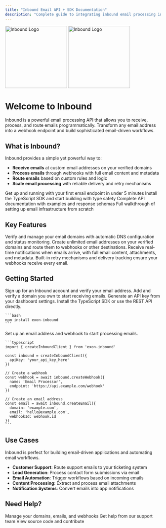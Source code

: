 ```yaml
---
title: "Inbound Email API + SDK Documentation"
description: "Complete guide to integrating inbound email processing into your applications"
---
```


<img
  className="block dark:hidden"
  src="/logo/light.svg"
  alt="Inbound Logo"
  width="200"
/>
<img
  className="hidden dark:block"
  src="/logo/dark.svg"
  alt="Inbound Logo"
  width="200"
/>

# Welcome to Inbound

Inbound is a powerful email processing API that allows you to receive, process, and route emails programmatically. Transform any email address into a webhook endpoint and build sophisticated email-driven workflows.

## What is Inbound?

Inbound provides a simple yet powerful way to:

- **Receive emails** at custom email addresses on your verified domains
- **Process emails** through webhooks with full email content and metadata
- **Route emails** based on custom rules and logic
- **Scale email processing** with reliable delivery and retry mechanisms

<CardGroup cols={2}>
  <Card
    title="Quick Start"
    icon="rocket"
    href="/quickstart"
  >
    Get up and running with your first email endpoint in under 5 minutes
  </Card>
  <Card
    title="SDK Installation"
    icon="code"
    href="/sdk/installation"
  >
    Install the TypeScript SDK and start building with type safety
  </Card>
  <Card
    title="API Reference"
    icon="book"
    href="/api-reference/introduction"
  >
    Complete API documentation with examples and response schemas
  </Card>
  <Card
    title="Complete Example"
    icon="terminal"
    href="/examples/complete-setup"
  >
    Full walkthrough of setting up email infrastructure from scratch
  </Card>
</CardGroup>

## Key Features

<AccordionGroup>
  <Accordion title="Domain Management">
    Verify and manage your email domains with automatic DNS configuration and status monitoring.
  </Accordion>
  
  <Accordion title="Email Address Creation">
    Create unlimited email addresses on your verified domains and route them to webhooks or other destinations.
  </Accordion>
  
  <Accordion title="Webhook Processing">
    Receive real-time notifications when emails arrive, with full email content, attachments, and metadata.
  </Accordion>
  
  <Accordion title="Reliable Delivery">
    Built-in retry mechanisms and delivery tracking ensure your webhooks receive every email.
  </Accordion>
</AccordionGroup>

## Getting Started

<Steps>
  <Step title="Create an Account">
    Sign up for an Inbound account and verify your email address.
  </Step>
  
  <Step title="Verify a Domain">
    Add and verify a domain you own to start receiving emails.
  </Step>
  
  <Step title="Get Your API Key">
    Generate an API key from your dashboard settings.
  </Step>
  
  <Step title="Install the SDK">
    Install the TypeScript SDK or use the REST API directly.
    
    ```bash
    npm install exon-inbound
    ```
  </Step>
  
  <Step title="Create Your First Email">
    Set up an email address and webhook to start processing emails.
    
    ```typescript
    import { createInboundClient } from 'exon-inbound'
    
    const inbound = createInboundClient({
      apiKey: 'your_api_key_here'
    })
    
    // Create a webhook
    const webhook = await inbound.createWebhook({
      name: 'Email Processor',
      endpoint: 'https://api.example.com/webhook'
    })
    
    // Create an email address
    const email = await inbound.createEmail({
      domain: 'example.com',
      email: 'hello@example.com',
      webhookId: webhook.id
    })
    ```
  </Step>
</Steps>

## Use Cases

<Tip>
Inbound is perfect for building email-driven applications and automating email workflows.
</Tip>

- **Customer Support**: Route support emails to your ticketing system
- **Lead Generation**: Process contact form submissions via email
- **Email Automation**: Trigger workflows based on incoming emails
- **Content Processing**: Extract and process email attachments
- **Notification Systems**: Convert emails into app notifications

## Need Help?

<CardGroup cols={3}>
  <Card
    title="Dashboard"
    icon="chart-line"
    href="https://inbound.run/dashboard"
  >
    Manage your domains, emails, and webhooks
  </Card>
  <Card
    title="Support"
    icon="envelope"
    href="mailto:support@inbound.run"
  >
    Get help from our support team
  </Card>
  <Card
    title="GitHub"
    icon="github"
    href="https://github.com/exonlabs/inbound"
  >
    View source code and contribute
  </Card>
</CardGroup>
